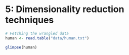 # 5: Dimensionality reduction techniques

```r
# Fetching the wrangled data
human <- read.table("data/human.txt")

glimpse(human)

```